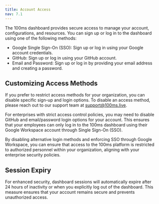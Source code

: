 ```yaml
---
title: Account Access
nav: 7.1
---
```


The 100ms dashboard provides secure access to manage your account, configurations, and resources. You can sign up or log in to the dashboard using one of the following methods:

- Google Single Sign-On (SSO): Sign up or log in using your Google account credentials.
- GitHub: Sign up or log in using your GitHub account.
- Email and Password: Sign up or log in by providing your email address and creating a password.

## Customizing Access Methods
If you prefer to restrict access methods for your organization, you can disable specific sign-up and login options. To disable an access method, please reach out to our support team at support@100ms.live.

For enterprises with strict access control policies, you may need to disable GitHub and email/password login options for your account. This ensures that your employees can only log in to the 100ms dashboard using their Google Workspace account through Single Sign-On (SSO).

By disabling alternative login methods and enforcing SSO through Google Workspace, you can ensure that access to the 100ms platform is restricted to authorized personnel within your organization, aligning with your enterprise security policies.

## Session Expiry
For enhanced security, dashboard sessions will automatically expire after 24 hours of inactivity or when you explicitly log out of the dashboard. This measure ensures that your account remains secure and prevents unauthorized access.